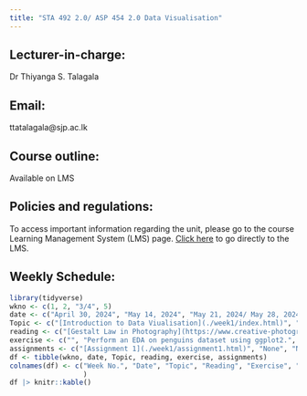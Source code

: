 ```yaml
---
title: "STA 492 2.0/ ASP 454 2.0 Data Visualisation"
---
```


## Lecturer-in-charge:

Dr Thiyanga S. Talagala

## Email:

ttatalagala\@sjp.ac.lk

## Course outline:

Available on LMS

## Policies and regulations:

To access important information regarding the unit, please go to the course Learning Management System (LMS) page. [Click here](https://lms.fas.sjp.ac.lk/enrol/index.php?id=3720) to go directly to the LMS.

## Weekly Schedule:

```r
library(tidyverse)
wkno <- c(1, 2, "3/4", 5)
date <- c("April 30, 2024", "May 14, 2024", "May 21, 2024/ May 28, 2024", "June 6, 2024")
Topic <- c("[Introduction to Data Viualisation](./week1/index.html)", "[Grammar of Graphics](./week2/index.html)", "[Beyond Basics: Elevate Your Plots](./week3/index.html)", "[Visualising Qualitative Variables (on their own, with another qualitative variable, with quantitative variables)](./week4/index.html)")
reading <- c("[Gestalt Law in Photography](https://www.creative-photographer.com/how-to-use-gestalt-theory-for-better-composition/)", "[ggplot2: Elegant Graphics for Data Analysis (3e)](https://ggplot2-book.org/mastery)", "", "")
exercise <- c("", "Perform an EDA on penguins dataset using ggplot2.", "Perform EDA on worldbank dataset.", "")
assignments <- c("[Assignment 1](./week1/assignment1.html)", "None", "None", "None")
df <- tibble(wkno, date, Topic, reading, exercise, assignments)
colnames(df) <- c("Week No.", "Date", "Topic", "Reading", "Exercise", "Assignments"
                  )
df |> knitr::kable()
```
